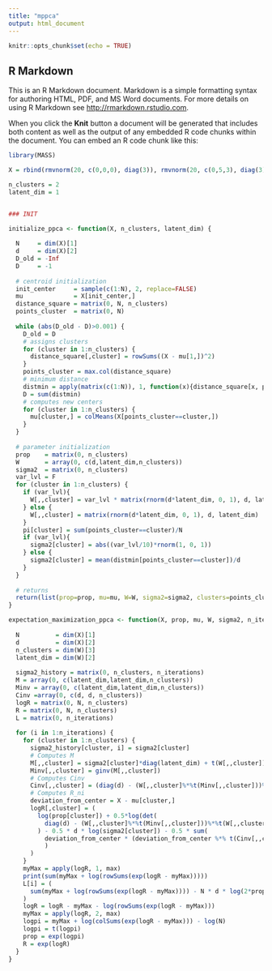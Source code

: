 ```yaml
---
title: "mppca"
output: html_document
---
```


```r
knitr::opts_chunk$set(echo = TRUE)
```

## R Markdown

This is an R Markdown document. Markdown is a simple formatting syntax for authoring HTML, PDF, and MS Word documents. For more details on using R Markdown see <http://rmarkdown.rstudio.com>.

When you click the **Knit** button a document will be generated that includes both content as well as the output of any embedded R code chunks within the document. You can embed an R code chunk like this:

```r

library(MASS)

X = rbind(rmvnorm(20, c(0,0,0), diag(3)), rmvnorm(20, c(0,5,3), diag(3)))

n_clusters = 2
latent_dim = 1


### INIT

initialize_ppca <- function(X, n_clusters, latent_dim) {
  
  N     = dim(X)[1]
  d     = dim(X)[2]
  D_old = -Inf
  D     = -1
  
  # centroid initialization
  init_center     = sample(c(1:N), 2, replace=FALSE)
  mu              = X[init_center,]
  distance_square = matrix(0, N, n_clusters)
  points_cluster  = matrix(0, N)
  
  while (abs(D_old - D)>0.001) {
    D_old = D
    # assigns clusters
    for (cluster in 1:n_clusters) {
      distance_square[,cluster] = rowSums((X - mu[1,])^2)
    }
    points_cluster = max.col(distance_square)
    # minimum distance
    distmin = apply(matrix(c(1:N)), 1, function(x){distance_square[x, points_cluster[x]]})
    D = sum(distmin)
    # computes new centers
    for (cluster in 1:n_clusters) {
      mu[cluster,] = colMeans(X[points_cluster==cluster,])
    }
  }
  
  # parameter initialization
  prop    = matrix(0, n_clusters)
  W       = array(0, c(d,latent_dim,n_clusters))
  sigma2  = matrix(0, n_clusters)
  var_lvl = F
  for (cluster in 1:n_clusters) {
    if (var_lvl){
      W[,,cluster] = var_lvl * matrix(rnorm(d*latent_dim, 0, 1), d, latent_dim)
    } else {
      W[,,cluster] = matrix(rnorm(d*latent_dim, 0, 1), d, latent_dim)
    }
    pi[cluster] = sum(points_cluster==cluster)/N
    if (var_lvl){
      sigma2[cluster] = abs((var_lvl/10)*rnorm(1, 0, 1))
    } else {
      sigma2[cluster] = mean(distmin[points_cluster==cluster])/d
    }
  }
  
  # returns
  return(list(prop=prop, mu=mu, W=W, sigma2=sigma2, clusters=points_cluster))
}

expectation_maximization_ppca <- function(X, prop, mu, W, sigma2, n_iterations){
  
  N          = dim(X)[1]
  d          = dim(X)[2]
  n_clusters = dim(W)[3]
  latent_dim = dim(W)[2]
  
  sigma2_history = matrix(0, n_clusters, n_iterations)
  M = array(0, c(latent_dim,latent_dim,n_clusters))
  Minv = array(0, c(latent_dim,latent_dim,n_clusters))
  Cinv =array(0, c(d, d, n_clusters))
  logR = matrix(0, N, n_clusters)
  R = matrix(0, N, n_clusters)
  L = matrix(0, n_iterations)
  
  for (i in 1:n_iterations) {
    for (cluster in 1:n_clusters) {
      sigma2_history[cluster, i] = sigma2[cluster]
      # Computes M
      M[,,cluster] = sigma2[cluster]*diag(latent_dim) + t(W[,,cluster])%*%W[,,cluster]
      Minv[,,cluster] = ginv(M[,,cluster])
      # Computes Cinv
      Cinv[,,cluster] = (diag(d) - (W[,,cluster]%*%t(Minv[,,cluster]))%*%t(W[,,cluster]))/sigma2[cluster]
      # Computes R_ni
      deviation_from_center = X - mu[cluster,]
      logR[,cluster] = (
        log(prop[cluster]) + 0.5*log(det(
          diag(d) - (W[,,cluster]%*%t(Minv[,,cluster]))%*%t(W[,,cluster]))
        ) - 0.5 * d * log(sigma2[cluster]) - 0.5 * sum(
          deviation_from_center * (deviation_from_center %*% t(Cinv[,,cluster]))
          )
      )
    }
    myMax = apply(logR, 1, max)
    print(sum(myMax + log(rowSums(exp(logR - myMax)))))
    L[i] = (
      sum(myMax + log(rowSums(exp(logR - myMax)))) - N * d * log(2*prop)/2
    )
    logR = logR - myMax - log(rowSums(exp(logR - myMax)))
    myMax = apply(logR, 2, max)
    logpi = myMax + log(colSums(exp(logR - myMax))) - log(N)
    logpi = t(logpi)
    prop = exp(logpi)
    R = exp(logR)
  }
}

```

